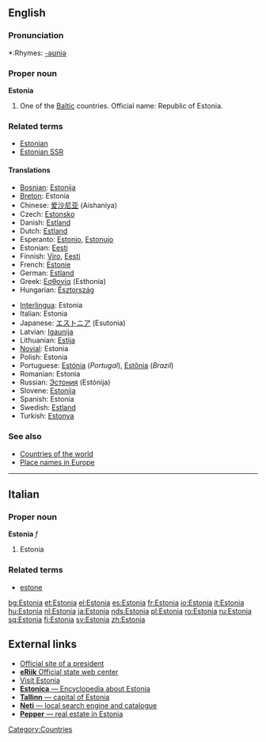{{wikipedia}}
==English==

===Pronunciation===
*:Rhymes: [[Rhymes:English:-əʊniə|-əʊniə]]

===Proper noun===
'''Estonia'''

# One of the [[Baltic]] countries. Official name: Republic of Estonia.

===Related terms===
*[[Estonian]]
*[[Estonian SSR]]

====Translations====
{{top}}
*[[Bosnian]]: [[Estonija]] {{f}}
*[[Breton]]: Estonia
*Chinese: [[爱沙尼亚]] (Aishaniya)
*Czech: [[Estonsko]]
*Danish: [[Estland]]
*Dutch: [[Estland]]
*Esperanto: [[Estonio]], [[Estonujo]]
*Estonian: [[Eesti]]
*Finnish: [[Viro]], [[Eesti]]
*French: [[Estonie]]
*German: [[Estland]]
*Greek: [[Εσθονία]] (Esthonía) {{f}}
*Hungarian: [[Észtország]]
{{mid}}
*[[Interlingua]]: Estonia
*Italian: Estonia
*Japanese: [[エストニア]] (Esutonia)
*Latvian: [[Igaunija]] {{f}}
*Lithuanian: [[Estija]] {{f}}
*[[Novial]]: Estonia
*Polish: Estonia {{f}}
*Portuguese: [[Estónia]] (''Portugal''), [[Estônia]] (''Brazil'')
*Romanian: Estonia {{f}}
*Russian: [[Эстония]] (Estónija) {{f}}
*Slovene: [[Estonija]] {{f}}
*Spanish: Estonia {{f}}
*Swedish: [[Estland]]
*Turkish: [[Estonya]]
{{bottom}}

===See also=== 
*[[Countries of the world]]
*[[Wiktionary Appendix:Place names in Europe|Place names in Europe]]
[[Category:Countries]]


----

==Italian==
===Proper noun===
'''Estonia''' ''f''

# Estonia

===Related terms===
*[[estone]]

[[bg:Estonia]]
[[et:Estonia]]
[[el:Estonia]]
[[es:Estonia]]
[[fr:Estonia]]
[[io:Estonia]]
[[it:Estonia]]
[[hu:Estonia]]
[[nl:Estonia]]
[[ja:Estonia]]
[[nds:Estonia]]
[[pl:Estonia]]
[[ro:Estonia]]
[[ru:Estonia]]
[[sq:Estonia]]
[[fi:Estonia]]
[[sv:Estonia]]
[[zh:Estonia]]

== External links ==
* [http://www.president.ee/en/ Official site of a president]
* [http://www.riik.ee/en/ '''eRiik''' Official state web center]
* [http://visitestonia.com/index.php?page=2 Visit Estonia]
* [http://www.estonica.org '''Estonica''' — Encyclopedia about Estonia]
* [http://www.tallinn.ee/eng '''Tallinn''' — capital of Estonia]
* [http://www.neti.ee '''Neti''' — local search engine and catalogue]
* [http://http://www.pepper.ee/en/ '''Pepper''' — real estate in Estonia]